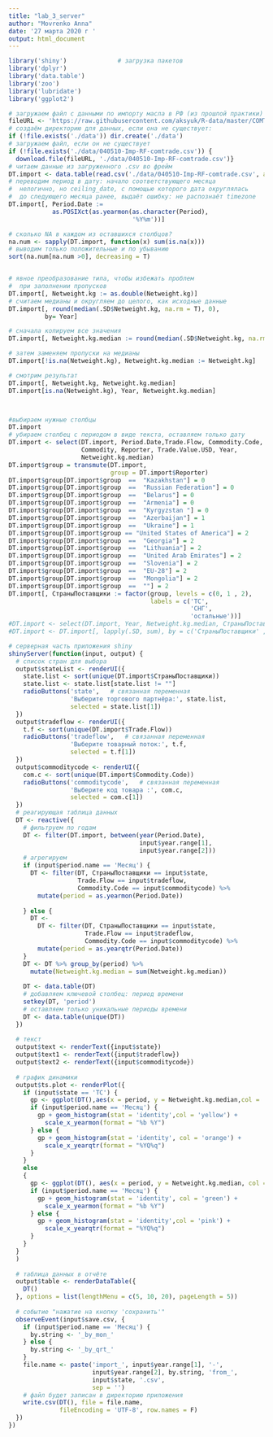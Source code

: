 ---
title: "lab_3_server"
author: "Movrenko Anna"
date: '27 марта 2020 г '
output: html_document
---

```{r }
library('shiny')              # загрузка пакетов
library('dplyr')
library('data.table')
library('zoo')
library('lubridate')
library('ggplot2')

# загружаем файл с данными по импорту масла в РФ (из прошлой практики)
fileURL <- 'https://raw.githubusercontent.com/aksyuk/R-data/master/COMTRADE/040510-Imp-RF-comtrade.csv'
# создаём директорию для данных, если она не существует:
if (!file.exists('./data')) dir.create('./data')
# загружаем файл, если он не существует
if (!file.exists('./data/040510-Imp-RF-comtrade.csv')) {
  download.file(fileURL, './data/040510-Imp-RF-comtrade.csv')}
# читаем данные из загруженного .csv во фрейм
DT.import <- data.table(read.csv('./data/040510-Imp-RF-comtrade.csv', as.is = T))
# переводим период в дату: начало соответствующего месяца
#  нелогично, но ceiling_date, с помощью которого дата округлялась 
#  до следующего месяца ранее, выдаёт ошибку: не распознаёт timezone
DT.import[, Period.Date := 
            as.POSIXct(as.yearmon(as.character(Period), 
                                  '%Y%m'))]

# сколько NA в каждом из оставшихся столбцов?
na.num <- sapply(DT.import, function(x) sum(is.na(x)))
# выводим только положительные и по убыванию
sort(na.num[na.num >0], decreasing = T)


# явное преобразование типа, чтобы избежать проблем 
#  при заполнении пропусков
DT.import[, Netweight.kg := as.double(Netweight.kg)]
# считаем медианы и округляем до целого, как исходные данные
DT.import[, round(median(.SD$Netweight.kg, na.rm = T), 0),
          by= Year]

# сначала копируем все значения
DT.import[, Netweight.kg.median := round(median(.SD$Netweight.kg, na.rm = T), 0), by = Year]

# затем заменяем пропуски на медианы
DT.import[!is.na(Netweight.kg), Netweight.kg.median := Netweight.kg]

# смотрим результат
DT.import[, Netweight.kg, Netweight.kg.median]
DT.import[is.na(Netweight.kg), Year, Netweight.kg.median]



#выбираем нужные столбцы
DT.import
# убираем столбец с периодом в виде текста, оставляем только дату
DT.import <- select(DT.import, Period.Date,Trade.Flow, Commodity.Code, 
                    Commodity, Reporter, Trade.Value.USD, Year, 
                    Netweight.kg.median)
DT.import$group = transmute(DT.import, 
                            group = DT.import$Reporter)
DT.import$group[DT.import$group  ==  "Kazakhstan"] = 0
DT.import$group[DT.import$group  ==  "Russian Federation"] = 0
DT.import$group[DT.import$group  ==  "Belarus"] = 0
DT.import$group[DT.import$group  ==  "Armenia"] = 0
DT.import$group[DT.import$group  ==  "Kyrgyzstan "] = 0
DT.import$group[DT.import$group  ==  "Azerbaijan"] = 1
DT.import$group[DT.import$group  ==  "Ukraine"] = 1
DT.import$group[DT.import$group == "United States of America"] = 2
DT.import$group[DT.import$group  ==  "Georgia"] = 2
DT.import$group[DT.import$group  ==  "Lithuania"] = 2
DT.import$group[DT.import$group  ==  "United Arab Emirates"] = 2
DT.import$group[DT.import$group  ==  "Slovenia"] = 2
DT.import$group[DT.import$group  ==  "EU-28"] = 2
DT.import$group[DT.import$group  ==  "Mongolia"] = 2
DT.import$group[DT.import$group  ==  ""] = 2
DT.import[, СтраныПоставщики := factor(group, levels = c(0, 1 , 2),
                                       labels = c('ТС',
                                                  'СНГ',
                                                  'остальные'))]
#DT.import <- select(DT.import, Year, Netweight.kg.median, СтраныПоставщики)
#DT.import <- DT.import[, lapply(.SD, sum), by = c('СтраныПоставщики' , 'Year')]

# серверная часть приложения shiny
shinyServer(function(input, output) {
  # список стран для выбора
  output$stateList <- renderUI({
    state.list <- sort(unique(DT.import$СтраныПоставщики))
    state.list <- state.list[state.list != ""]
    radioButtons('state',   # связанная переменная
                 'Выберите торгового партнёра:', state.list, 
                 selected = state.list[1])
  })
  output$tradeflow <- renderUI({
    t.f <- sort(unique(DT.import$Trade.Flow))
    radioButtons('tradeflow',   # связанная переменная
                 'Выберите товарный поток:', t.f, 
                 selected = t.f[1])
  })
  output$commoditycode <- renderUI({
    com.c <- sort(unique(DT.import$Commodity.Code))
    radioButtons('commoditycode',   # связанная переменная
                 'Выберите код товара :', com.c, 
                 selected = com.c[1])
  })
  # реагирующая таблица данных
  DT <- reactive({
    # фильтруем по годам
    DT <- filter(DT.import, between(year(Period.Date), 
                                    input$year.range[1],
                                    input$year.range[2]))
    # агрегируем
    if (input$period.name == 'Месяц') {
      DT <- filter(DT, СтраныПоставщики == input$state, 
                   Trade.Flow == input$tradeflow, 
                   Commodity.Code == input$commoditycode) %>%
        mutate(period = as.yearmon(Period.Date))
      
    } else {
      DT <- 
        DT <- filter(DT, СтраныПоставщики == input$state, 
                     Trade.Flow == input$tradeflow,
                     Commodity.Code == input$commoditycode) %>%
        mutate(period = as.yearqtr(Period.Date)) 
    }
    DT <- DT %>% group_by(period) %>%
      mutate(Netweight.kg.median = sum(Netweight.kg.median))
    
    DT <- data.table(DT)
    # добавляем ключевой столбец: период времени
    setkey(DT, 'period')
    # оставляем только уникальные периоды времени
    DT <- data.table(unique(DT))
  })
  
  # текст
  output$text <- renderText({input$state}) 
  output$text1 <- renderText({input$tradeflow}) 
  output$text2 <- renderText({input$commoditycode})  
  
  # график динамики
  output$ts.plot <- renderPlot({
    if (input$state == 'ТС') {
      gp <- ggplot(DT(),aes(x = period, y = Netweight.kg.median,col = 'red'))
      if (input$period.name == 'Месяц') {
        gp + geom_histogram(stat = 'identity',col = 'yellow') + 
          scale_x_yearmon(format = "%b %Y")
      } else {
        gp + geom_histogram(stat = 'identity', col = 'orange') + 
          scale_x_yearqtr(format = "%YQ%q")
      }
    }
    else 
    {
      gp <- ggplot(DT(), aes(x = period, y = Netweight.kg.median, col = 'blue'))
      if (input$period.name == 'Месяц') {
        gp + geom_histogram(stat = 'identity', col = 'green') + 
          scale_x_yearmon(format = "%b %Y")
      } else {
        gp + geom_histogram(stat = 'identity',col = 'pink') + 
          scale_x_yearqtr(format = "%YQ%q")
      }
    }
  }
  )
  
  # таблица данных в отчёте
  output$table <- renderDataTable({
    DT()
  }, options = list(lengthMenu = c(5, 10, 20), pageLength = 5))
  
  # событие "нажатие на кнопку 'сохранить'"
  observeEvent(input$save.csv, {
    if (input$period.name == 'Месяц') {
      by.string <- '_by_mon_'
    } else {
      by.string <- '_by_qrt_'
    }
    file.name <- paste('import_', input$year.range[1], '-',
                       input$year.range[2], by.string, 'from_',
                       input$state, '.csv', 
                       sep = '')
    # файл будет записан в директорию приложения
    write.csv(DT(), file = file.name, 
              fileEncoding = 'UTF-8', row.names = F)
  })
})

```


